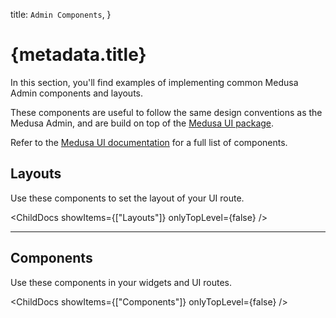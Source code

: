 
  title: `Admin Components`,
}

# {metadata.title}

In this section, you'll find examples of implementing common Medusa Admin components and layouts.

These components are useful to follow the same design conventions as the Medusa Admin, and are build on top of the [Medusa UI package](!ui!).

Refer to the [Medusa UI documentation](!ui!) for a full list of components.

## Layouts

Use these components to set the layout of your UI route.

<ChildDocs showItems={["Layouts"]} onlyTopLevel={false} />

---

## Components

Use these components in your widgets and UI routes.

<ChildDocs showItems={["Components"]} onlyTopLevel={false} />
